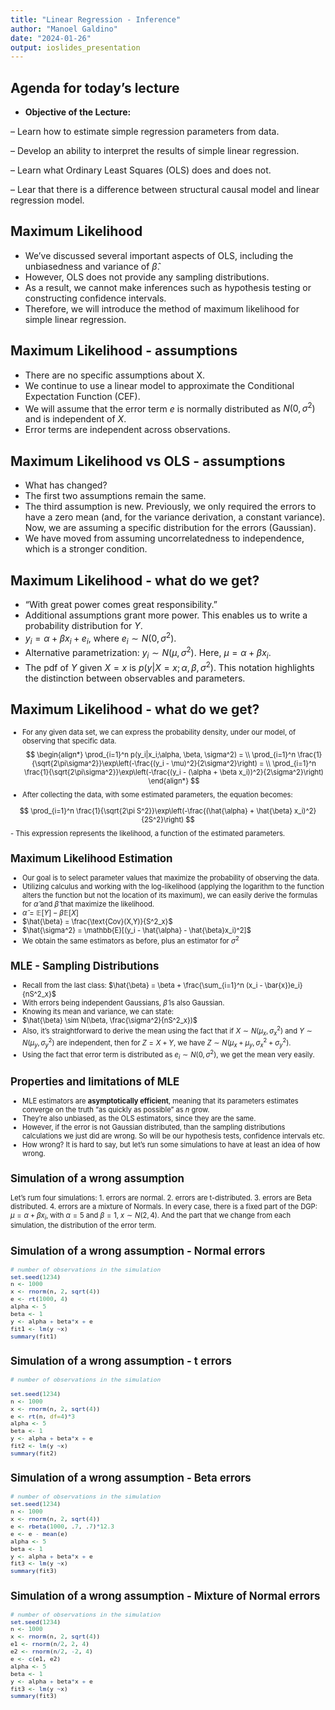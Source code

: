 ```yaml
---
title: "Linear Regression - Inference"
author: "Manoel Galdino"
date: "2024-01-26"
output: ioslides_presentation
---
```

## Agenda for today's lecture

- **Objective of the Lecture:** 

-- Learn how to estimate simple regression parameters from data.

-- Develop an ability to interpret the results of simple linear regression.

-- Learn what Ordinary Least Squares (OLS) does and does not.

-- Lear that there is a difference between structural causal model and linear regression model.

## Maximum Likelihood

- We've discussed several important aspects of OLS, including the unbiasedness and variance of $\hat{\beta}$.
- However, OLS does not provide any sampling distributions.
- As a result, we cannot make inferences such as hypothesis testing or constructing confidence intervals.
- Therefore, we will introduce the method of maximum likelihood for simple linear regression.


## Maximum Likelihood - assumptions

- There are no specific assumptions about X.
- We continue to use a linear model to approximate the Conditional Expectation Function (CEF).
- We will assume that the error term $e$ is normally distributed as $N(0, \sigma^2)$ and is independent of $X$.
- Error terms are independent across observations.

## Maximum Likelihood vs OLS - assumptions

- What has changed?
- The first two assumptions remain the same.
- The third assumption is new. Previously, we only required the errors to have a zero mean (and, for the variance derivation, a constant variance). Now, we are assuming a specific distribution for the errors (Gaussian).
- We have moved from assuming uncorrelatedness to independence, which is a stronger condition.

## Maximum Likelihood - what do we get?

- "With great power comes great responsibility."
- Additional assumptions grant more power. This enables us to write a probability distribution for $Y$.
- $y_i = \alpha + \beta x_i + e_i$, where $e_i \sim N(0, \sigma^2)$.
- Alternative parametrization: $y_i \sim N(\mu, \sigma^2)$. Here, $\mu = \alpha + \beta x_i$.
- The pdf of $Y$ given $X=x$ is $p(y|X=x; \alpha, \beta, \sigma^2)$. This notation highlights the distinction between observables and parameters.

## Maximum Likelihood - what do we get?

<style>
.small-font {
    font-size: 80%;
}
</style>

<div class="small-font">
- For any given data set, we can express the probability density, under our model, of observing that specific data.
$$
\begin{align*}
\prod_{i=1}^n p(y_i|x_i;\alpha, \beta, \sigma^2) = \\
\prod_{i=1}^n \frac{1}{\sqrt{2\pi\sigma^2}}\exp\left(-\frac{(y_i - \mu)^2}{2\sigma^2}\right) = \\
\prod_{i=1}^n \frac{1}{\sqrt{2\pi\sigma^2}}\exp\left(-\frac{(y_i - (\alpha + \beta x_i))^2}{2\sigma^2}\right)
\end{align*}
$$
- After collecting the data, with some estimated parameters, the equation becomes:
<div>

$$
\prod_{i=1}^n \frac{1}{\sqrt{2\pi S^2}}\exp\left(-\frac{(\hat{\alpha} + \hat{\beta} x_i)^2}{2S^2}\right)
$$
- This expression represents the likelihood, a function of the estimated parameters.

## Maximum Likelihood Estimation

- Our goal is to select parameter values that maximize the probability of observing the data.
- Utilizing calculus and working with the log-likelihood (applying the logarithm to the function alters the function but not the location of its maximum), we can easily derive the formulas for $\hat{\alpha}$ and $\hat{\beta}$ that maximize the likelihood.
- $\hat{\alpha} = \mathbb{E}[Y] - \hat{\beta} \mathbb{E}[X]$
- $\hat{\beta} = \frac{\text{Cov}(X,Y)}{S^2_x}$
- $\hat{\sigma^2} = \mathbb{E}[(y_i - \hat{\alpha} - \hat{\beta}x_i)^2]$
- We obtain the same estimators as before, plus an estimator for $\sigma^2$

## MLE - Sampling Distributions

- Recall from the last class: $\hat{\beta} = \beta + \frac{\sum_{i=1}^n (x_i - \bar{x})e_i}{nS^2_x}$
- With errors being independent Gaussians, $\hat{\beta}$ is also Gaussian.
- Knowing its mean and variance, we can state:
- $\hat{\beta} \sim N(\beta, \frac{\sigma^2}{nS^2_x})$
- Also, it's straightforward to derive the mean using the fact that if $X \sim N(\mu_x, \sigma^2_x)$ and $Y \sim N(\mu_y, \sigma^2_y)$ are independent, then for $Z = X + Y$, we have $Z \sim N(\mu_x + \mu_y, \sigma^2_x + \sigma^2_y)$.
- Using the fact that error term is distributed as $e_i \sim N(0, \sigma^2)$, we get the mean very easily.


## Properties and limitations of MLE

- MLE estimators are **asymptotically efficient**, meaning that  its parameters estimates converge on the truth "as quickly as possible" as $n$ grow.
- They're also unbiased, as the OLS estimators, since they are the same.
- However, if the error is not Gaussian distributed, than the sampling distributions calculations we just did are wrong. So will be our hypothesis tests, confidence intervals etc. 
- How wrong? It is hard to say, but let's run some simulations to have at least an idea of how wrong.

## Simulation of a wrong assumption

Let's rum four simulations: 1. errors are normal. 2. errors are t-distributed. 3. errors are Beta distributed. 4. errors are a mixture of Normals.
In every case, there is a fixed part of the DGP: $\mu = \alpha + \beta x_i$, with $\alpha = 5$ and $\beta = 1$, $x \sim N(2, 4)$. And the part that we change from each simulation, the distribution of the error term.

## Simulation of a wrong assumption - Normal errors

```r
# number of observations in the simulation
set.seed(1234)
n <- 1000 
x <- rnorm(n, 2, sqrt(4))
e <- rt(1000, 4)
alpha <- 5
beta <- 1
y <- alpha + beta*x + e
fit1 <- lm(y ~x)
summary(fit1)
```

## Simulation of a wrong assumption - t errors

```r
# number of observations in the simulation

set.seed(1234)
n <- 1000 
x <- rnorm(n, 2, sqrt(4))
e <- rt(n, df=4)*3
alpha <- 5
beta <- 1
y <- alpha + beta*x + e
fit2 <- lm(y ~x)
summary(fit2)
```

## Simulation of a wrong assumption - Beta errors

```r
# number of observations in the simulation
set.seed(1234)
n <- 1000 
x <- rnorm(n, 2, sqrt(4))
e <- rbeta(1000, .7, .7)*12.3
e <- e - mean(e)
alpha <- 5
beta <- 1
y <- alpha + beta*x + e
fit3 <- lm(y ~x)
summary(fit3)
```

## Simulation of a wrong assumption - Mixture of Normal errors

```r
# number of observations in the simulation
set.seed(1234)
n <- 1000 
x <- rnorm(n, 2, sqrt(4))
e1 <- rnorm(n/2, 2, 4)
e2 <- rnorm(n/2, -2, 4)
e <- c(e1, e2)
alpha <- 5
beta <- 1
y <- alpha + beta*x + e
fit3 <- lm(y ~x)
summary(fit3)
```